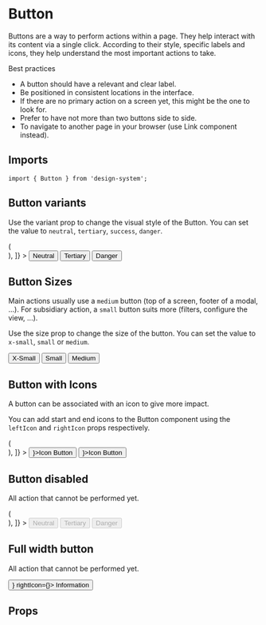 

<Meta title="Design System/Atoms/Button" component={Button} />

# Button

Buttons are a way to perform actions within a page. They help interact with its content via a single click. According to their style, specific labels and icons, they help understand the most important actions to take.

Best practices

- A button should have a relevant and clear label.
- Be positioned in consistent locations in the interface.
- If there are no primary action on a screen yet, this might be the one to look for.
- Prefer to have not more than two buttons side to side.
- To navigate to another page in your browser (use Link component instead).

## Imports

```tsx
import { Button } from 'design-system';
```

## Button variants

Use the variant prop to change the visual style of the Button. You can set the value to `neutral`, `tertiary`, `success`, `danger`.

<Canvas withSource="open">
  <Story
    name="Variants"
    decorators={[
      (Story) => (
        <div style={{ display: 'flex', gap: '0.5rem' }}>
          <Story />
        </div>
      ),
    ]}
  >
    <Button variant="neutral">Neutral</Button>
    <Button variant="tertiary">Tertiary</Button>
    <Button variant="danger">Danger</Button>
  </Story>
</Canvas>

## Button Sizes

Main actions usually use a `medium` button (top of a screen, footer of a modal, ...). For subsidiary action, a `small` button suits more (filters, configure the view, ...).

Use the size prop to change the size of the button. You can set the value to `x-small`, `small` or `medium`.

<Canvas withSource="open">
  <Story name="Sizes">
    <Button size="x-small">X-Small</Button>
    <Button size="small">Small</Button>
    <Button size="medium">Medium</Button>
  </Story>
</Canvas>

## Button with Icons

A button can be associated with an icon to give more impact.

You can add start and end icons to the Button component using the `leftIcon` and `rightIcon` props respectively.

<Canvas withSource="open">
  <Story
    name="Icons"
    decorators={[
      (Story) => (
        <div style={{ display: 'flex', gap: '0.5rem' }}>
          <Story />
        </div>
      ),
    ]}
  >
    <Button leftIcon={<BiInfoCircle />}>Icon Button</Button>
    <Button rightIcon={<BiInfoCircle />}>Icon Button</Button>
  </Story>
</Canvas>

## Button disabled

All action that cannot be performed yet.

<Canvas withSource="open">
  <Story
    name="Disabled"
    decorators={[
      (Story) => (
        <div style={{ display: 'flex', gap: '0.5rem' }}>
          <Story />
        </div>
      ),
    ]}
  >
    <Button variant="neutral" disabled>
      Neutral
    </Button>
    <Button variant="tertiary" disabled>
      Tertiary
    </Button>
    <Button variant="danger" disabled>
      Danger
    </Button>
  </Story>
</Canvas>

## Full width button

All action that cannot be performed yet.

<Canvas withSource="open">
  <Story name="Fullwidth">
    <Button fullWidth leftIcon={<BiInfoCircle />} rightIcon={<BiInfoCircle />}>
      Information
    </Button>
  </Story>
</Canvas>

## Props

<ArgsTable of={Button} />
